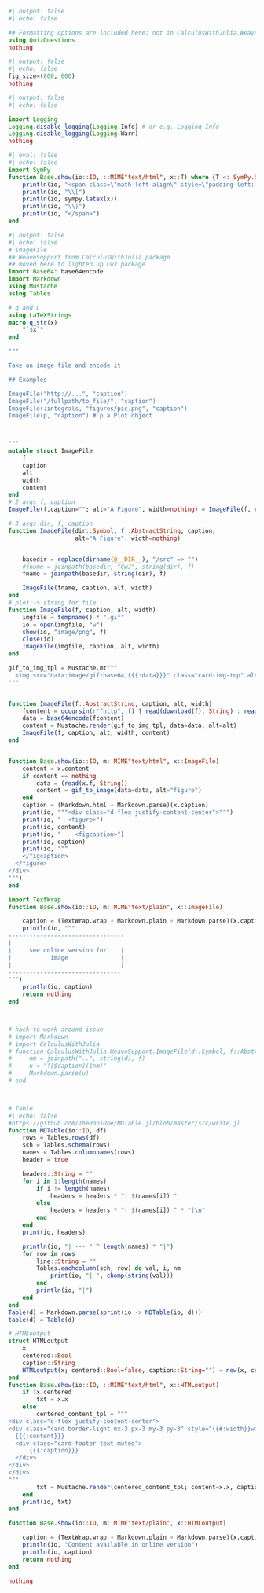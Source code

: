 ```julia
#| output: false
#| echo: false

## Formatting options are included here; not in CalculusWithJulia.WeaveSupport
using QuizQuestions
nothing
```

```julia
#| output: false
#| echo: false
fig_size=(800, 600)
nothing
```

```julia
#| output: false
#| echo: false

import Logging
Logging.disable_logging(Logging.Info) # or e.g. Logging.Info
Logging.disable_logging(Logging.Warn)
nothing
```

```julia
#| eval: false
#| echo: false
import SymPy
function Base.show(io::IO, ::MIME"text/html", x::T) where {T <: SymPy.SymbolicObject}
    println(io, "<span class=\"math-left-align\" style=\"padding-left: 4px; width:0; float:left;\"> ")
    println(io, "\\[")
    println(io, sympy.latex(x))
    println(io, "\\]")
    println(io, "</span>")
end

```

```julia
#| output: false
#| echo: false
# ImageFile
## WeaveSupport from CalculusWithJulia package
## moved here to lighten up CwJ package
import Base64: base64encode
import Markdown
using Mustache
using Tables

# q and L
using LaTeXStrings
macro q_str(x)
    "`$x`"
end

"""

Take an image file and encode it

## Examples

ImageFile("http://...", "caption")
ImageFile("/fullpath/to_file/", "caption")
ImageFile(:integrals, "figures/pic.png", "caption")
ImageFile(p, "caption") # p a Plot object



"""
mutable struct ImageFile
    f
    caption
    alt
    width
    content
end
# 2 args f, caption
ImageFile(f,caption=""; alt="A Figure", width=nothing) = ImageFile(f, caption, alt, width)

# 3 args dir, f, caption
function ImageFile(dir::Symbol, f::AbstractString, caption;
                   alt="A Figure", width=nothing)


    basedir = replace(dirname(@__DIR__), "/src" => "")
    #fname = joinpath(basedir, "CwJ", string(dir), f)
    fname = joinpath(basedir, string(dir), f)

    ImageFile(fname, caption, alt, width)
end
# plot -> string for file
function ImageFile(f, caption, alt, width)
    imgfile = tempname() * ".gif"
    io = open(imgfile, "w")
    show(io, "image/png", f)
    close(io)
    ImageFile(imgfile, caption, alt, width)
end

gif_to_img_tpl = Mustache.mt"""
  <img src="data:image/gif;base64,{{{:data}}}" class="card-img-top" alt="{{{:alt}}}">
"""


function ImageFile(f::AbstractString, caption, alt, width)
    fcontent = occursin(r"^http", f) ? read(download(f), String) : read(f, String)
    data = base64encode(fcontent)
    content = Mustache.render(gif_to_img_tpl, data=data, alt=alt)
    ImageFile(f, caption, alt, width, content)
end


function Base.show(io::IO, m::MIME"text/html", x::ImageFile)
    content = x.content
    if content == nothing
        data = (read(x.f, String))
        content = gif_to_image(data=data, alt="figure")
    end
    caption = (Markdown.html ∘ Markdown.parse)(x.caption)
    print(io, """<div class="d-flex justify-content-center">""")
    print(io, "  <figure>")
    print(io, content)
    print(io, "    <figcaption>")
    print(io, caption)
    print(io, """
    </figcaption>
  </figure>
</div>
""")
end

import TextWrap
function Base.show(io::IO, m::MIME"text/plain", x::ImageFile)

    caption = (TextWrap.wrap ∘ Markdown.plain ∘ Markdown.parse)(x.caption)
    println(io, """
---------------------------------
|
|     see online version for    |
|           image               |
|                               |
--------------------------------
""")
    println(io, caption)
    return nothing
end



# hack to work around issue
# import Markdown
# import CalculusWithJulia
# function CalculusWithJulia.WeaveSupport.ImageFile(d::Symbol, f::AbstractString, caption; kwargs...)
#     nm = joinpath("..", string(d), f)
#     u = "![$caption]($nm)"
#     Markdown.parse(u)
# end



# Table
#| echo: false
#https://github.com/TheRoniOne/MDTable.jl/blob/master/src/write.jl
function MDTable(io::IO, df)
    rows = Tables.rows(df)
    sch = Tables.schema(rows)
    names = Tables.columnnames(rows)
    header = true

    headers::String = ""
    for i in 1:length(names)
        if i != length(names)
            headers = headers * "| $(names[i]) "
        else
            headers = headers * "| $(names[i]) " * "|\n"
        end
    end
    print(io, headers)

    println(io, "| --- " ^ length(names) * "|")
    for row in rows
        line::String = ""
        Tables.eachcolumn(sch, row) do val, i, nm
            print(io, "| ", chomp(string(val)))
        end
        println(io, "|")
    end
end
Table(d) = Markdown.parse(sprint(io -> MDTable(io, d)))
table(d) = Table(d)

# HTMLoutput
struct HTMLoutput
    x
    centered::Bool
    caption::String
    HTMLoutput(x; centered::Bool=false, caption::String="") = new(x, centered, caption)
end
function Base.show(io::IO, ::MIME"text/html", x::HTMLoutput)
    if !x.centered
        txt = x.x
    else
        centered_content_tpl = """
<div class="d-flex justify-content-center">
<div class="card border-light mx-3 px-3 my-3 py-3" style="{{#:width}}width={{:width}}px{{/:width}}{{^:width}} max-width: 560px;{{/:width}}">
  {{{:content}}}
  <div class="card-footer text-muted">
      {{{:caption}}}
  </div>
</div>
</div>
"""
        txt = Mustache.render(centered_content_tpl; content=x.x, caption=x.caption)
    end
    print(io, txt)
end

function Base.show(io::IO, m::MIME"text/plain", x::HTMLoutput)

    caption = (TextWrap.wrap ∘ Markdown.plain ∘ Markdown.parse)(x.caption)
    println(io, "Content available in online version")
    println(io, caption)
    return nothing
end

nothing
```
